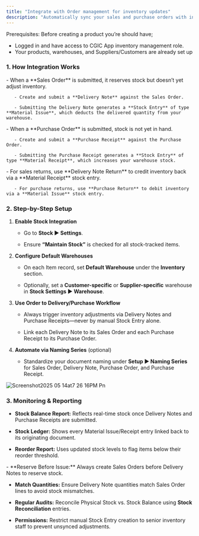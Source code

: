 ```yaml
---
title: "Integrate with Order management for inventory updates"
description: "Automatically sync your sales and purchase orders with inventory to keep stock levels accurate in the CGIC App."
---
```


<Info>
  Prerequisites: Before creating a product you’re should have;

  - Logged in and have access to CGIC App inventory management role.
  - Your products, warehouses, and Suppliers/Customers are already set up
</Info>

### 1. How Integration Works

<AccordionGroup>
  <Accordion title="Sales Orders → Delivery Notes → Stock Out ">
     - When a **Sales Order** is submitted, it reserves stock but doesn’t yet adjust inventory.  

       - Create and submit a **Delivery Note** against the Sales Order.  

       - Submitting the Delivery Note generates a **Stock Entry** of type **Material Issue**, which deducts the delivered quantity from your warehouse.
  </Accordion>
  <Accordion title="Purchase Orders → Purchase Receipts → Stock In ">
       - When a **Purchase Order** is submitted, stock is not yet in hand.  

       - Create and submit a **Purchase Receipt** against the Purchase Order.  

       - Submitting the Purchase Receipt generates a **Stock Entry** of type **Material Receipt**, which increases your warehouse stock.
  </Accordion>
  <Accordion title="Returns & Exchanges ">
     - For sales returns, use **Delivery Note Return** to credit inventory back via a **Material Receipt** stock entry.  

       - For purchase returns, use **Purchase Return** to debit inventory via a **Material Issue** stock entry.
  </Accordion>
</AccordionGroup>

### 2. Step-by-Step Setup

1. **Enable Stock Integration**  

   - Go to **Stock ▶️ Settings**.  

   - Ensure **“Maintain Stock”** is checked for all stock-tracked items.  

2. **Configure Default Warehouses**  

   - On each Item record, set **Default Warehouse** under the **Inventory** section.  

   - Optionally, set a **Customer-specific** or **Supplier-specific** warehouse in **Stock Settings ▶️ Warehouse**.

3. **Use Order to Delivery/Purchase Workflow**  

   - Always trigger inventory adjustments via Delivery Notes and Purchase Receipts—never by manual Stock Entry alone.  

   - Link each Delivery Note to its Sales Order and each Purchase Receipt to its Purchase Order.

4. **Automate via Naming Series** (optional)  

   - Standardize your document naming under **Setup ▶️ Naming Series** for Sales Order, Delivery Note, Purchase Order, and Purchase Receipt.  

![Screenshot2025 05 14at7 26 16PM Pn](/images/Screenshot2025-05-14at7.26.16PM.png)

### 3. Monitoring & Reporting

- **Stock Balance Report:** Reflects real-time stock once Delivery Notes and Purchase Receipts are submitted.  

- **Stock Ledger:** Shows every Material Issue/Receipt entry linked back to its originating document.  

- **Reorder Report:** Uses updated stock levels to flag items below their reorder threshold.  

<Accordion title="Best Practices">
  - **Reserve Before Issue:** Always create Sales Orders before Delivery Notes to reserve stock.  

  - **Match Quantities:** Ensure Delivery Note quantities match Sales Order lines to avoid stock mismatches.  

  - **Regular Audits:** Reconcile Physical Stock vs. Stock Balance using **Stock Reconciliation** entries.  

  - **Permissions:** Restrict manual Stock Entry creation to senior inventory staff to prevent unsynced adjustments.
</Accordion>